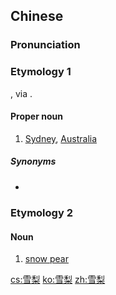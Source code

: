 ==Chinese==

===Pronunciation===
{{zh-pron
|m=Xuělí
|c=syut3 lei4
|mn=Soat-lê
|cat=n,pn
}}

===Etymology 1===
{{zh-forms|gloss=-}}
{{bor|zh|en|Sydney}}, via {{etyl|yue|zh}}.

====Proper noun====
{{zh-proper noun}}

# {{lb|zh|chiefly|Taiwan|dated|_|in|_|Hong Kong}} [[Sydney]], [[Australia]]
#: {{zh-x|雪梨 是 澳洲 上{siōng}-大 的 城市。|'''Sydney''' is Australia's largest city.|TW}}

=====Synonyms=====
* {{qualifier|Mainland China|Hong Kong}} {{zh-l|悉尼}}

===Etymology 2===
{{zh-forms}}

====Noun====
{{zh-noun}}

# [[snow pear]] {{gloss|{{taxlink|Pyrus nivalis|species|noshow=1}}}}

{{zh-cat|Cities in Australia|Pear cultivars}}

[[cs:雪梨]]
[[ko:雪梨]]
[[zh:雪梨]]